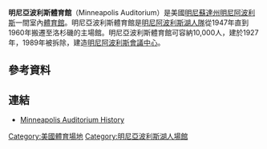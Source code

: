 {{noteTA
|1=zh-hans:明尼阿波利斯会堂;zh-hant:明尼亞波利斯體育館;
}}
{{Infobox Stadium
| stadium_name        = Minneapolis Auditorium
| image               = [[Image:Minneapolis_Auditorium.jpg|300px]]
| caption             = The first Minneapolis Auditorium, built in 1905, which later became the Lyceum Theater<ref>{{cite web | title=A History of Minneapolis: Conventions and Organizations | url=http://www.hclib.org/pub/search/specialcollections/mplshistory/?id=41 | publisher=[[Hennepin_County_Library|Hennepin County Library]] | accessdate=4 February 2014 | deadurl=yes | archiveurl=https://web.archive.org/web/20140128030851/http://www.hclib.org/pub/search/specialcollections/mplshistory/?id=41 | archivedate=2014年1月28日 }}</ref>
| location            = [[明尼蘇達州|明尼蘇達州]][[明尼阿波利斯|明尼阿波利斯]]
| coordinates         = {{coord|44.969|N|93.274|W|type:landmark|display=inline,title}}
| broke_ground        = 
| opened              = 1927
| closed              = 
| demolished          = 1989
| owner               = 
| operator            = 
| construction_cost   = $3,150,000 [[United_States_dollar|USD]]<br>(${{formatprice|{{Inflation|US|3150000|1927}}}} in {{CURRENTYEAR}} dollars{{inflation-fn|US}})
| architect           = 
| tenants             = [[明尼阿波利斯湖人隊|明尼阿波利斯湖人隊]] ([[NBA|NBA]]) (1947–1960)
| seating_capacity    = 10,000
|}}

'''明尼亞波利斯體育館'''（Minneapolis Auditorium）是美國[[明尼蘇達州|明尼蘇達州]][[明尼阿波利斯|明尼阿波利斯]]一間室內[[體育館|體育館]]。明尼亞波利斯體育館是[[明尼阿波利斯湖人隊|明尼阿波利斯湖人隊]]從1947年直到1960年搬遷至洛杉磯的主場館。明尼亞波利斯體育館可容納10,000人，建於1927年，1989年被拆除，建造[[明尼阿波利斯會議中心|明尼阿波利斯會議中心]]。

==參考資料==
{{reflist}}

==連結==
*[https://web.archive.org/web/20140727034409/https://www.hclib.org/pub/search/specialcollections/clubsandorgs.cfm?EAD=Minneapolis%20Auditorium Minneapolis Auditorium History]




[[Category:美國體育場地|Category:美國體育場地]]
[[Category:明尼亞波利斯湖人場館|Category:明尼亞波利斯湖人場館]]